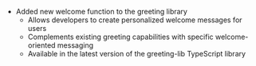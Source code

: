 - Added new welcome function to the greeting library
  - Allows developers to create personalized welcome messages for users
  - Complements existing greeting capabilities with specific welcome-oriented messaging
  - Available in the latest version of the greeting-lib TypeScript library